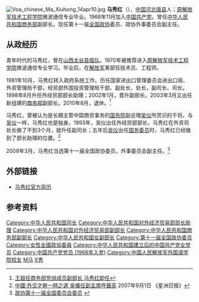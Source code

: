 [[File:Voa_chinese_Ma_Xiuhong_14apr10.jpg|thumb]]
'''马秀红'''（{{bd|1948年|9月||catIdx=M马}}），[[中国|中国]][[河北|河北]][[唐县|唐县]]人；[[中国人民解放军外国语学院|原解放军技术工程学院]]微波通信专业毕业。1968年11月加入[[中国共产党|中国共产党]]。曾任[[中华人民共和国商务部|中华人民共和国商务部]]副部长。现任第十一届[[全国政协|全国政协]]委员、政协外事委员会副主任。

== 从政经历 ==
青年时代的马秀红，曾在[[山西|山西]][[太谷县|太谷县]][[插队落户|插队]]。1970年被推荐进入[[中国人民解放军外国语学院|原解放军技术工程学院]]微波通信专业学习。毕业后，在[[中国人民解放军|解放军]]某部任技术员、工程师。

1981年10月，马秀红转入政府系统工作。历任国家进出口管理委员会进出口局、外资管理局干部，经贸部外国投资管理局干部、副处长、处长，副司长、司长。1998年8月升任外经贸部部长助理；2002年1月，晋升副部长。2003年3月又出任新组建的[[中华人民共和国商务部|商务部]]副部长。2010年8月，退休。<ref>[http://finance.sina.com.cn/china/bwdt/20100818/13568503521.shtml 王超任商务部党组成员副部长 马秀红卸任]</ref>

马秀红，曾被认为是长期主管中国商贸事务的[[中华人民共和国国务院|国务院]]副总理[[吴仪|吴仪]]所赏识的干将。与[[吴仪|吴仪]]一样，马秀红也是独身。1993年，吴仪出任外经贸部部长，马秀红在外资司处长做了不到3个月，就升任副司长；五年后[[吴仪|吴仪]]出任[[国务委员|国务委员]]时，马秀红已经做到了部长助理的位置。<ref>[http://sinchew.com.my/node/40854?tid=1 中國·外交才幹一時之選 吳儀任副主席呼聲高]{{Dead link|date=2020年1月 |bot=InternetArchiveBot |fix-attempted=yes }} 2007年9月1日 《星洲日报》</ref>

2008年3月，马秀红当选第十一届全国政协委员，外事委员会副主任。<ref>[http://news.xinhuanet.com/ziliao/2008-02/27/content_7675436.htm 政协第十一届全国委员会委员] {{webarchive|url=https://web.archive.org/web/20120818164804/http://news.xinhuanet.com/ziliao/2008-02/27/content_7675436.htm |date=2012-08-18 }}</ref>

==外部链接==
*[https://web.archive.org/web/20070117202023/http://news.xinhuanet.com/zhengfu/2004-02/22/content_1325597.htm 马秀红官方简历]

==参考资料==
{{reflist}}

[[Category:中华人民共和国司长|Category:中华人民共和国司长]]
[[Category:中华人民共和国对外经济贸易部部长助理|Category:中华人民共和国对外经济贸易部部长助理]]
[[Category:中华人民共和国对外经济贸易部副部长|Category:中华人民共和国对外经济贸易部副部长]]
[[Category:中华人民共和国商务部副部长|Category:中华人民共和国商务部副部长]]
[[Category:中华人民共和国女副部长|Category:中华人民共和国女副部长]]
[[Category:第十一届全国政协委员|Category:第十一届全国政协委员]]
[[Category:女性全國政協委員|Category:女性全國政協委員]]
[[Category:中华人民共和国建立后的中国共产党女党员|Category:中华人民共和国建立后的中国共产党女党员]]
[[Category:中国共产党党员_(1968年入党)|Category:中国共产党党员 (1968年入党)]]
[[Category:中国人民解放军外国语学院校友|Category:中国人民解放军外国语学院校友]]
[[Category:唐县人|M马]]
[[Category:马姓|X秀]]